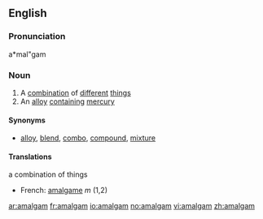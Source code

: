 ==English==
{{wikipedia}}
===Pronunciation===
a*mal"gam

===Noun===
{{en-noun|pl=amalgams}}

# A [[combination]] of [[different]] [[thing]]s
# An [[alloy]] [[contain]]ing [[mercury]]

====Synonyms====
* [[alloy]], [[blend]], [[combo]], [[compound]], [[mixture]]

====Translations====
;a combination of things
*French: [[amalgame]] ''m'' (1,2)

[[ar:amalgam]]
[[fr:amalgam]]
[[io:amalgam]]
[[no:amalgam]]
[[vi:amalgam]]
[[zh:amalgam]]